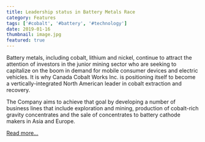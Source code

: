 ```yaml
---
title: Leadership status in Battery Metals Race
category: Features
tags: ['#cobalt', '#battery', '#technology']
date: 2019-01-16
thumbnail: image.jpg
featured: true
---
```


Battery metals, including cobalt, lithium and nickel, continue to attract the attention of investors in the junior mining sector who are seeking to capitalize on the boom in demand for mobile consumer devices and electric vehicles. It is why Canada Cobalt Works Inc. is positioning itself to become a vertically-integrated North American leader in cobalt extraction and recovery.

The Company aims to achieve that goal by developing a number of business lines that include exploration and mining, production of cobalt-rich gravity concentrates and the sale of concentrates to battery cathode makers in Asia and Europe.

[Read more...](https://smallcappower.com/companies/ccw/articles/canada-cobalt-works-battery-metals/)

